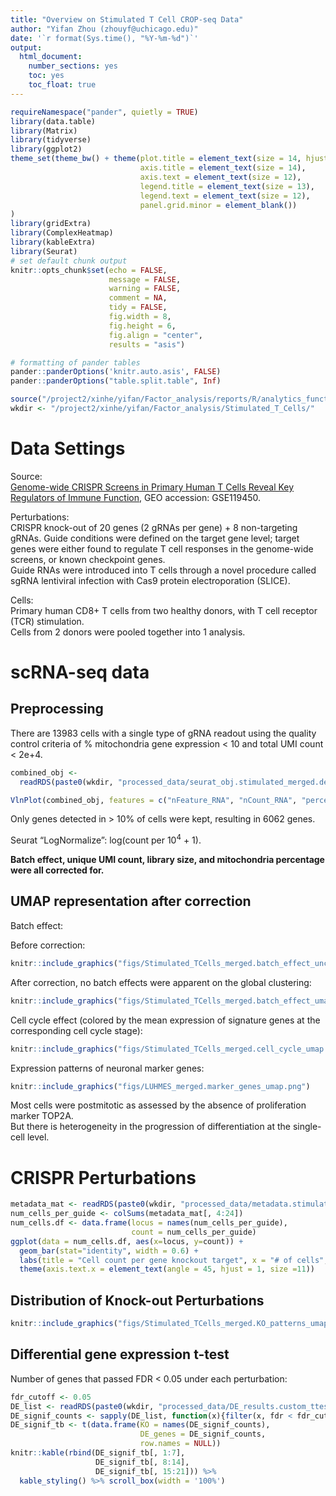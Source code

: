 ```yaml
---
title: "Overview on Stimulated T Cell CROP-seq Data"
author: "Yifan Zhou (zhouyf@uchicago.edu)"
date: '`r format(Sys.time(), "%Y-%m-%d")`'
output:
  html_document:
    number_sections: yes
    toc: yes
    toc_float: true
---
```


```r
requireNamespace("pander", quietly = TRUE)
library(data.table)
library(Matrix)
library(tidyverse)
library(ggplot2)
theme_set(theme_bw() + theme(plot.title = element_text(size = 14, hjust = 0.5),
                             axis.title = element_text(size = 14),
                             axis.text = element_text(size = 12),
                             legend.title = element_text(size = 13),
                             legend.text = element_text(size = 12),
                             panel.grid.minor = element_blank())
)
library(gridExtra)
library(ComplexHeatmap)
library(kableExtra)
library(Seurat)
# set default chunk output
knitr::opts_chunk$set(echo = FALSE,
                      message = FALSE,
                      warning = FALSE,
                      comment = NA,
                      tidy = FALSE,
                      fig.width = 8,
                      fig.height = 6,
                      fig.align = "center",
                      results = "asis")

# formatting of pander tables
pander::panderOptions('knitr.auto.asis', FALSE)
pander::panderOptions("table.split.table", Inf)
```

```r
source("/project2/xinhe/yifan/Factor_analysis/reports/R/analytics_functions.R")
wkdir <- "/project2/xinhe/yifan/Factor_analysis/Stimulated_T_Cells/"
```

# Data Settings

Source:   
[Genome-wide CRISPR Screens in Primary Human T Cells Reveal Key Regulators of Immune Function](https://www.ncbi.nlm.nih.gov/pmc/articles/PMC6689405/), GEO accession: GSE119450.

Perturbations:    
CRISPR knock-out of 20 genes (2 gRNAs per gene) + 8 non-targeting gRNAs. Guide conditions were defined on the target gene level; target genes were either found to regulate T cell responses in the genome-wide screens, or known checkpoint genes.    
Guide RNAs were introduced into T cells through a novel procedure called sgRNA lentiviral infection with Cas9 protein electroporation (SLICE).

Cells:    
Primary human CD8+ T cells from two healthy donors, with T cell receptor (TCR) stimulation.   
Cells from 2 donors were pooled together into 1 analysis.

# scRNA-seq data

## Preprocessing

There are 13983 cells with a single type of gRNA readout using the quality control criteria of % mitochondria gene expression < 10 and total UMI count < 2e+4.

```r
combined_obj <-
  readRDS(paste0(wkdir, "processed_data/seurat_obj.stimulated_merged.detect_01.corrected.rds"))
```

```r
VlnPlot(combined_obj, features = c("nFeature_RNA", "nCount_RNA", "percent_mt"), pt.size = 0.1)
```

Only genes detected in > 10% of cells were kept, resulting in 6062 genes.

Seurat "LogNormalize": log(count per $10^4$ + 1).

**Batch effect, unique UMI count, library size, and mitochondria percentage were all corrected for.**

## UMAP representation after correction

Batch effect:

Before correction:

```r
knitr::include_graphics("figs/Stimulated_TCells_merged.batch_effect_uncorrected_umap.png")
```

After correction, no batch effects were apparent on the global clustering:

```r
knitr::include_graphics("figs/Stimulated_TCells_merged.batch_effect_umap.png")
```

Cell cycle effect (colored by the mean expression of signature genes at the corresponding cell cycle stage):
```r
knitr::include_graphics("figs/Stimulated_TCells_merged.cell_cycle_umap.png")
```

Expression patterns of neuronal marker genes:
```r
knitr::include_graphics("figs/LUHMES_merged.marker_genes_umap.png")
```

Most cells were postmitotic as assessed by the absence of proliferation marker TOP2A.    
But there is heterogeneity in the progression of differentiation at the single-cell level.

# CRISPR Perturbations

```r
metadata_mat <- readRDS(paste0(wkdir, "processed_data/metadata.stimulated_merged.rds"))
num_cells_per_guide <- colSums(metadata_mat[, 4:24])
num_cells.df <- data.frame(locus = names(num_cells_per_guide),
                           count = num_cells_per_guide)
ggplot(data = num_cells.df, aes(x=locus, y=count)) +
  geom_bar(stat="identity", width = 0.6) +
  labs(title = "Cell count per gene knockout target", x = "# of cells", y = "Count") +
  theme(axis.text.x = element_text(angle = 45, hjust = 1, size =11))
```

## Distribution of Knock-out Perturbations

```r
knitr::include_graphics("figs/Stimulated_TCells_merged.KO_patterns_umap.png")
```

## Differential gene expression t-test

Number of genes that passed FDR < 0.05 under each perturbation:
```r
fdr_cutoff <- 0.05
DE_list <- readRDS(paste0(wkdir, "processed_data/DE_results.custom_ttest.stimulated_merged.detect_01.corrected.rds"))
DE_signif_counts <- sapply(DE_list, function(x){filter(x, fdr < fdr_cutoff) %>% nrow()})
DE_signif_tb <- t(data.frame(KO = names(DE_signif_counts),
                             DE_genes = DE_signif_counts,
                             row.names = NULL))
knitr::kable(rbind(DE_signif_tb[, 1:7],
                   DE_signif_tb[, 8:14],
                   DE_signif_tb[, 15:21])) %>%
  kable_styling() %>% scroll_box(width = '100%')
```

